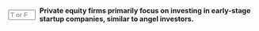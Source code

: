 ::: {.question-block}

<form onsubmit="event.preventDefault(); checkAnswerBox('q93','F')" style="display: flex; align-items: center; gap: 8px;">
<input type="text" id="q93" name="q93" maxlength="1" placeholder="T or F"
         style="width: 55px;" data-correct-answer="F" /> <label for="q93"><strong>Private equity firms primarily focus on investing in early-stage startup companies, similar to angel investors.</strong></label>
</form>

<div id="feedback-q93" class="feedback" data-status="" style="display:none;">
The sentence is FALSE:  Private equity firms primarily invest in existing, more mature privately held firms or take publicly traded companies private through leveraged buyouts (LBOs), differing from the early-stage focus of angel investors or venture capitalists.
</div>
:::
